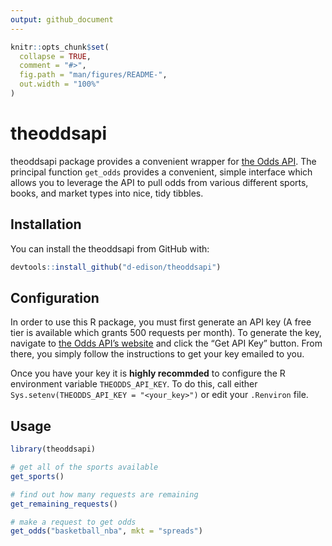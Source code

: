 ```yaml
---
output: github_document
---
```


<!-- README.md is generated from README.Rmd. Please edit that file -->

```r
knitr::opts_chunk$set(
  collapse = TRUE,
  comment = "#>",
  fig.path = "man/figures/README-",
  out.width = "100%"
)
```

# theoddsapi

<!-- badges: start -->
<!-- badges: end -->

theoddsapi package provides a convenient wrapper for [the Odds API](https://the-odds-api.com/). The principal function `get_odds` provides a convenient, simple interface which allows you to leverage the API to pull odds from various different sports, books, and market types into nice, tidy tibbles.

## Installation

You can install the theoddsapi from GitHub with:

``` r
devtools::install_github("d-edison/theoddsapi")
```

## Configuration

In order to use this R package, you must first generate an API key (A free tier is available which grants 500 requests per month). To generate the key, navigate to [the Odds API's website](https://the-odds-api.com/) and click the "Get API Key" button. From there, you simply follow the instructions to get your key emailed to you. 

Once you have your key it is **highly recommded** to configure the R environment variable `THEODDS_API_KEY`. To do this, call either `Sys.setenv(THEODDS_API_KEY = "<your_key>")` or edit your `.Renviron` file.

## Usage

```r
library(theoddsapi)

# get all of the sports available
get_sports()

# find out how many requests are remaining
get_remaining_requests()

# make a request to get odds
get_odds("basketball_nba", mkt = "spreads")
```

